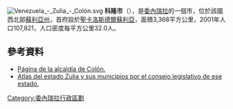 [[Image:Venezuela_-_Zulia_-_Colón.svg|right]]
'''科隆市'''（{{lang-es|Municipio Colón}}），是[[委內瑞拉|委內瑞拉]]的一個市，位於該國西北部[[蘇利亞州|蘇利亞州]]，首府設於[[聖卡洛斯德爾蘇利亞|聖卡洛斯德爾蘇利亞]]，面積3,368平方公里，2001年人口107,821，人口密度每平方公里32.0人。

==參考資料==
* [http://colon-zulia.gob.ve/portal-alcaldias/ Página de la alcaldía de Colón.] {{Wayback|url=http://colon-zulia.gob.ve/portal-alcaldias/ |date=20070708160346 }}
* [https://web.archive.org/web/20071113160636/http://www.clezulia.gov.ve/atlas/capitulo_5/colon.htm Atlas del estado Zulia y sus municipios por el consejo legislativo de ese estado.]

{{Venezuela-geo-stub}}
[[Category:委內瑞拉行政區劃|Category:委內瑞拉行政區劃]]